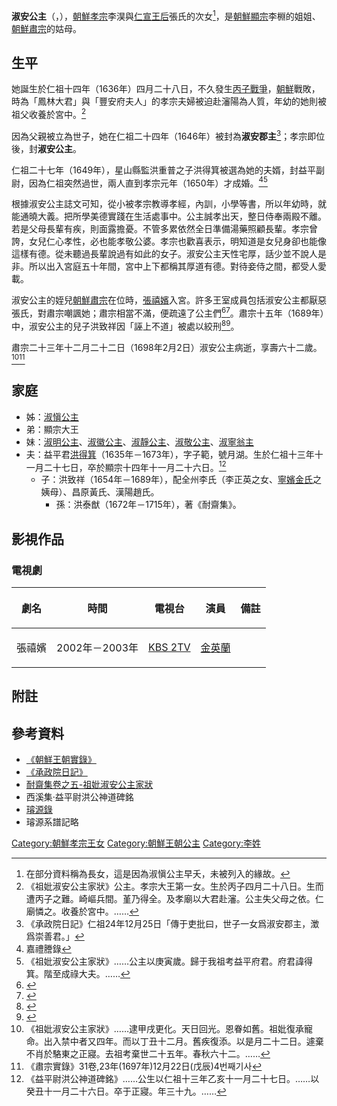 '''淑安公主'''（{{lang-ko|숙안공주}}，{{bd|1636年|6月1日|1697年|2月2日|}}），[[朝鮮孝宗|朝鮮孝宗]]李淏與[[仁宣王后|仁宣王后]]張氏的次女<ref>在部分資料稱為長女，這是因為淑愼公主早夭，未被列入的緣故。</ref>，是[[朝鮮顯宗|朝鮮顯宗]]李棩的姐姐、[[朝鮮肅宗|朝鮮肅宗]]的姑母。
==生平==
她誕生於仁祖十四年（1636年）四月二十八日，不久發生[[丙子戰爭|丙子戰爭]]，[[李氏朝鲜|朝鮮]]戰敗，時為「鳳林大君」與「豐安府夫人」的孝宗夫婦被迫赴瀋陽為人質，年幼的她則被祖父收養於宮中。<ref>《祖妣淑安公主家狀》公主。孝宗大王第一女。生於丙子四月二十八日。生而遭丙子之難。崎嶇兵間。堇乃得全。及孝廟以大君赴瀋。公主失父母之依。仁廟憐之。收養於宮中。……</ref>

因為父親被立為世子，她在仁祖二十四年（1646年）被封為'''淑安郡主'''<ref>《承政院日記》仁祖24年12月25日「傳于吏批曰，世子一女爲淑安郡主，澂爲崇善君。」</ref>；孝宗即位後，封'''淑安公主'''。

仁祖二十七年（1649年），星山縣監洪重普之子洪得箕被選為她的夫婿，封益平副尉，因為仁祖突然過世，兩人直到孝宗元年（1650年）才成婚。<ref>嘉禮謄錄</ref><ref>《祖妣淑安公主家狀》……公主以庚寅歲。歸于我祖考益平府君。府君諱得箕。階至成祿大夫。……</ref>

根據淑安公主誌文可知，從小被孝宗教導孝經，內訓，小學等書，所以年幼時，就能通曉大義。把所學美德實踐在生活處事中。公主誠孝出天，整日侍奉兩殿不離。若是父母長輩有疾，則面露擔憂。不管多累依然全日準備湯藥照顧長輩。孝宗曾誇，女兒仁心孝性，必也能孝敬公婆。孝宗也歡喜表示，明知道是女兒身卻也能像這樣有德。從未聽過長輩說過有如此的女子。淑安公主天性宅厚，話少並不說人是非。所以出入宮庭五十年間，宮中上下都稱其厚道有德。對待妾侍之間，都受人愛載。

淑安公主的姪兒[[朝鮮肅宗|朝鮮肅宗]]在位時，[[張禧嬪|張禧嬪]]入宮。許多王室成員包括淑安公主都厭惡張氏，對肅宗嘲諷她；肅宗相當不滿，便疏遠了公主們<ref>{{cite web |title=《肅宗實錄》卷18，肅宗13年(1687)9月13日 |url=http://sillok.history.go.kr/id/ksa_11309013_004 |website=朝鮮王朝實錄 |access-date=2021-08-11 |archive-date=2021-08-11 |archive-url=https://web.archive.org/web/20210811044915/http://sillok.history.go.kr/id/ksa_11309013_004 |dead-url=no }}</ref><ref>{{cite web |title=단암만록[丹岩漫錄] (上卷19b) |url=http://yoksa.aks.ac.kr/jsp/aa/ImageView.jsp?aa10up=kh2_je_a_vsu_30613_000&aa10no=&aa15no=&aa20no=&pageno=&imgnum=JE_A_30613_001_000202 |website=한국학 디지털 아카이브 |access-date=2021-08-11 |archive-date=2021-08-11 |archive-url=https://web.archive.org/web/20210811044923/http://yoksa.aks.ac.kr/jsp/aa/ImageView.jsp?aa10up=kh2_je_a_vsu_30613_000&aa10no=&aa15no=&aa20no=&pageno=&imgnum=JE_A_30613_001_000202 |dead-url=no }}</ref>。肅宗十五年（1689年）{{link-ko|己巳換局|기사환국}}中，淑安公主的兒子洪致祥因「誣上不道」被處以絞刑<ref>{{cite web |title=《肅宗實錄》卷20，肅宗20年(1689)閏3月26日 |url=http://sillok.history.go.kr/id/wsa_11503126_001 |website=朝鮮王朝實錄 |access-date=2021-08-11 |archive-date=2021-08-11 |archive-url=https://web.archive.org/web/20210811044917/http://sillok.history.go.kr/id/wsa_11503126_001 |dead-url=no }}</ref><ref>{{cite web |title=《肅宗實錄》卷20，肅宗20年(1689)4月22日 |url=http://sillok.history.go.kr/id/wsa_11504022_001 |website=朝鮮王朝實錄 |access-date=2021-08-11 |archive-date=2021-08-11 |archive-url=https://web.archive.org/web/20210811044913/http://sillok.history.go.kr/id/wsa_11504022_001 |dead-url=no }}</ref>。

肅宗二十三年十二月二十二日（1698年2月2日）淑安公主病逝，享壽六十二歲。<ref>《祖妣淑安公主家狀》……逮甲戌更化。天日回光。恩眷如舊。祖妣復承寵命。出入禁中者又四年。而以丁丑十二月。舊疾復添。以是月二十二日。遽棄不肖於駱東之正寢。去祖考棄世二十五年。春秋六十二。……</ref><ref>《肅宗實錄》31卷,23年(1697年)12月22日(戊辰)4번째기사</ref>

==家庭==
*姊：[[淑愼公主|淑愼公主]]
*弟：顯宗大王
*妹：[[淑明公主|淑明公主]]、[[淑徽公主|淑徽公主]]、[[淑靜公主|淑靜公主]]、[[淑敬公主|淑敬公主]]、[[淑寧翁主_(朝鮮孝宗)|淑寧翁主]]
*夫：益平君[[洪得箕|洪得箕]]（1635年－1673年），字子範，號月湖。生於仁祖十三年十一月二十七日，卒於顯宗十四年十一月二十六日。<ref>《益平尉洪公神道碑銘》……公生以仁祖十三年乙亥十一月二十七日。……以癸丑十一月二十六日。卒于正寢。年三十九。……</ref>
**子：洪致祥（1654年－1689年），配全州李氏（李正英之女、[[寧嬪金氏|寧嬪金氏]]之姨母）、昌原黃氏、漢陽趙氏。
***孫：洪泰猷（1672年－1715年），著《耐齋集》。

==影視作品==
===電視劇===
{| class="wikitable"
|-
! 劇名 !! 時間 !! 電視台 !! 演員 !! 備註
|-
| 張禧嬪 || 2002年－2003年 || [[KBS第2频道|KBS 2TV]] || [[金英蘭|金英蘭]] || 
|}

==附註==
{{reflist}}

== 參考資料 ==
*[http://sillok.history.go.kr/main/main.jsp 《朝鮮王朝實錄》] {{Wayback|url=http://sillok.history.go.kr/main/main.jsp |date=20150905161523 }}
*[http://sjw.history.go.kr/main/main.jsp 《承政院日記》] {{Wayback|url=http://sjw.history.go.kr/main/main.jsp |date=20140906210340 }}
*[http://db.itkc.or.kr/itkcdb/text/mvMainListPopup.jsp?bizName=MV&mc=yes&signguboon=mv_s_all&seojititle=&seojiid=kc_mm_a472&gunchaid=av005&muntitleid=03&finid=006&fintitle=&startPage=&endPage=&xmlnodeid=kc_mm_a472-av005-03-006&setid=7241025&Pos=17&TotalCount=56 耐齋集卷之五-祖妣淑安公主家狀] {{Wayback|url=http://db.itkc.or.kr/itkcdb/text/mvMainListPopup.jsp?bizName=MV&mc=yes&signguboon=mv_s_all&seojititle=&seojiid=kc_mm_a472&gunchaid=av005&muntitleid=03&finid=006&fintitle=&startPage=&endPage=&xmlnodeid=kc_mm_a472-av005-03-006&setid=7241025&Pos=17&TotalCount=56 |date=20150518081742 }}
*西溪集·益平尉洪公神道碑銘
*[https://web.archive.org/web/20131004223554/http://royal.kostma.net/Ge/MainTree 璿源錄]
*璿源系譜記略
[[Category:朝鮮孝宗王女|Category:朝鮮孝宗王女]]
[[Category:朝鮮王朝公主|Category:朝鮮王朝公主]]
[[Category:李姓|Category:李姓]]